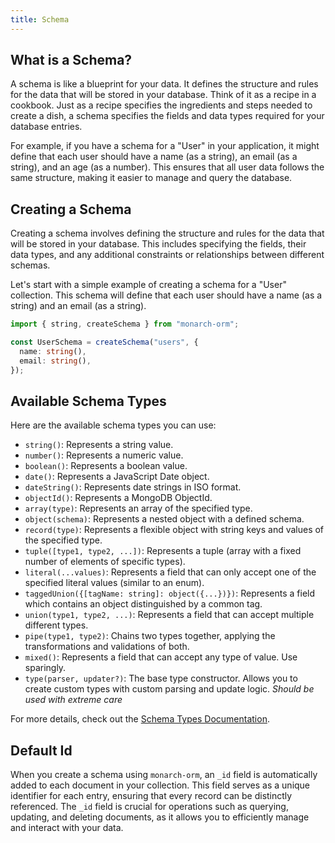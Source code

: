 ```yaml
---
title: Schema
---
```


## What is a Schema?

A schema is like a blueprint for your data. It defines the structure and rules for the data that will be stored in your database. 
Think of it as a recipe in a cookbook. 
Just as a recipe specifies the ingredients and steps needed to create a dish, a schema specifies the fields and data types required for your database entries.

For example, if you have a schema for a "User" in your application, it might define that each user should have a name (as a string), an email (as a string), and an age (as a number). 
This ensures that all user data follows the same structure, making it easier to manage and query the database.


## Creating a Schema

Creating a schema involves defining the structure and rules for the data that will be stored in your database.
This includes specifying the fields, their data types, and any additional constraints or relationships between different schemas.

Let's start with a simple example of creating a schema for a "User" collection. 
This schema will define that each user should have a name (as a string) and an email (as a string).

```typescript
import { string, createSchema } from "monarch-orm";

const UserSchema = createSchema("users", {
  name: string(),
  email: string(),
});
```

## Available Schema Types

Here are the available schema types you can use:

- `string()`: Represents a string value.
- `number()`: Represents a numeric value.
- `boolean()`: Represents a boolean value.
- `date()`: Represents a JavaScript Date object.
- `dateString()`: Represents date strings in ISO format.
- `objectId()`: Represents a MongoDB ObjectId.
- `array(type)`: Represents an array of the specified type.
- `object(schema)`: Represents a nested object with a defined schema.
- `record(type)`: Represents a flexible object with string keys and values of the specified type.
- `tuple([type1, type2, ...])`: Represents a tuple (array with a fixed number of elements of specific types).
- `literal(...values)`: Represents a field that can only accept one of the specified literal values (similar to an enum).
- `taggedUnion({[tagName: string]: object({...})})`: Represents a field which contains an object distinguished by a common tag.
- `union(type1, type2, ...)`: Represents a field that can accept multiple different types.
- `pipe(type1, type2)`: Chains two types together, applying the transformations and validations of both.
- `mixed()`: Represents a field that can accept any type of value. Use sparingly.
- `type(parser, updater?)`: The base type constructor. Allows you to create custom types with custom parsing and update logic. *Should be used with extreme care*

For more details, check out the [Schema Types Documentation](/docs/fundamentals/types).


## Default Id

When you create a schema using `monarch-orm`, an `_id` field is automatically added to each document in your collection.
This field serves as a unique identifier for each entry, ensuring that every record can be distinctly referenced. 
The `_id` field is crucial for operations such as querying, updating, and deleting documents, as it allows you to efficiently manage and interact with your data.


